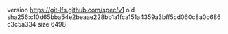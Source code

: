 version https://git-lfs.github.com/spec/v1
oid sha256:c10d65bba54e2beaae228bb1a1fca151a4359a3bff5cd060c8a0c686c3c5a334
size 6498
